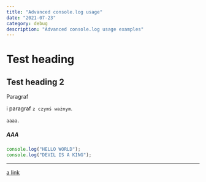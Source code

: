 ```yaml
---
title: "Advanced console.log usage"
date: "2021-07-23"
category: debug
description: "Advanced console.log usage examples"
---
```


# Test heading

## Test heading 2

Paragraf

i paragraf `z czymś ważnym`.

`aaaa`.

##### AAA

```js
console.log("HELLO WORLD");
console.log("DEVIL IS A KING");
```

---

[a link](http://wp.pl)
